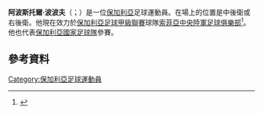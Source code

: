 {{expand|time=2017-07-28T08:16:31+00:00}}
'''阿波斯托爾·波波夫'''（{{lang-bg|Апостол Попов}}；{{bd|1982年|12月22日}}）是一位[[保加利亞|保加利亞]]足球運動員。在場上的位置是中後衛或右後衛。他現在效力於[[保加利亞足球甲級聯賽|保加利亞足球甲級聯賽]]球隊[[索菲亞中央陸軍足球俱樂部|索菲亞中央陸軍足球俱樂部]]<ref>{{cite web|publisher=[[Guardian.co.uk|Guardian.co.uk]]|title=Stats Centre: Apostol Popov Facts|url=http://guardian.touch-line.com/?Lang=0&CTID=57&CPID=120&pStr=Player&PLID=207888&TEID=329|accessdate=|archive-date=2014-10-17|archive-url=https://web.archive.org/web/20141017133759/http://guardian.touch-line.com/?Lang=0&CTID=57&CPID=120&pStr=Player&PLID=207888&TEID=329|dead-url=no}}</ref>。他也代表[[保加利亞國家足球隊|保加利亞國家足球隊]]參賽。
==參考資料==
{{Reflist}}

{{DEFAULTSORT:Popov, Apostol}}
[[Category:保加利亞足球運動員|Category:保加利亞足球運動員]]